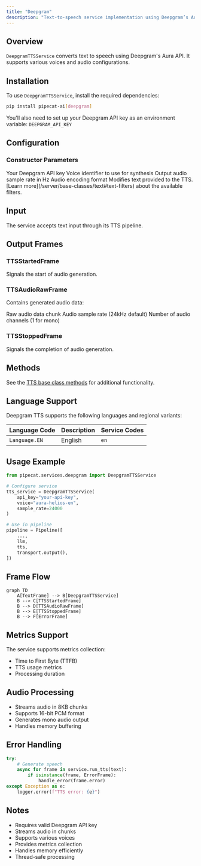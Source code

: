 ```yaml
---
title: "Deepgram"
description: "Text-to-speech service implementation using Deepgram’s Aura API"
---
```


## Overview

`DeepgramTTSService` converts text to speech using Deepgram's Aura API. It supports various voices and audio configurations.

## Installation

To use `DeepgramTTSService`, install the required dependencies:

```bash
pip install pipecat-ai[deepgram]
```

You'll also need to set up your Deepgram API key as an environment variable: `DEEPGRAM_API_KEY`

## Configuration

### Constructor Parameters

<ParamField path="api_key" type="str" required>
  Your Deepgram API key
</ParamField>

<ParamField path="voice" type="str" default="aura-helios-en">
  Voice identifier to use for synthesis
</ParamField>

<ParamField path="sample_rate" type="int" default="24000">
  Output audio sample rate in Hz
</ParamField>

<ParamField path="encoding" type="str" default="linear16">
  Audio encoding format
</ParamField>

<ParamField path="text_filter" type="BaseTextFilter" default="None">
  Modifies text provided to the TTS. [Learn
  more](/server/base-classes/text#text-filters) about the available filters.
</ParamField>

## Input

The service accepts text input through its TTS pipeline.

## Output Frames

### TTSStartedFrame

Signals the start of audio generation.

### TTSAudioRawFrame

Contains generated audio data:

<ParamField path="audio" type="bytes">
  Raw audio data chunk
</ParamField>

<ParamField path="sample_rate" type="int">
  Audio sample rate (24kHz default)
</ParamField>

<ParamField path="num_channels" type="int">
  Number of audio channels (1 for mono)
</ParamField>

### TTSStoppedFrame

Signals the completion of audio generation.

## Methods

See the [TTS base class methods](/server/base-classes/speech#ttsservice) for additional functionality.

## Language Support

Deepgram TTS supports the following languages and regional variants:

| Language Code | Description | Service Codes |
| ------------- | ----------- | ------------- |
| `Language.EN` | English     | `en`          |

## Usage Example

```python
from pipecat.services.deepgram import DeepgramTTSService

# Configure service
tts_service = DeepgramTTSService(
    api_key="your-api-key",
    voice="aura-helios-en",
    sample_rate=24000
)

# Use in pipeline
pipeline = Pipeline([
    ...,
    llm,
    tts,
    transport.output(),
])
```

## Frame Flow

```mermaid
graph TD
    A[TextFrame] --> B[DeepgramTTSService]
    B --> C[TTSStartedFrame]
    B --> D[TTSAudioRawFrame]
    B --> E[TTSStoppedFrame]
    B --> F[ErrorFrame]
```

## Metrics Support

The service supports metrics collection:

- Time to First Byte (TTFB)
- TTS usage metrics
- Processing duration

## Audio Processing

- Streams audio in 8KB chunks
- Supports 16-bit PCM format
- Generates mono audio output
- Handles memory buffering

## Error Handling

```python
try:
    # Generate speech
    async for frame in service.run_tts(text):
        if isinstance(frame, ErrorFrame):
            handle_error(frame.error)
except Exception as e:
    logger.error(f"TTS error: {e}")
```

## Notes

- Requires valid Deepgram API key
- Streams audio in chunks
- Supports various voices
- Provides metrics collection
- Handles memory efficiently
- Thread-safe processing
